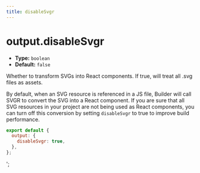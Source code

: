 ```yaml
---
title: disableSvgr
---
```


# output.disableSvgr

- **Type:** `boolean`
- **Default:** `false`

Whether to transform SVGs into React components. If true, will treat all .svg files as assets.

By default, when an SVG resource is referenced in a JS file, Builder will call SVGR to convert the SVG into a React component. If you are sure that all SVG resources in your project are not being used as React components, you can turn off this conversion by setting `disableSvgr` to true to improve build performance.

```js
export default {
  output: {
    disableSvgr: true,
  },
};
```
';
